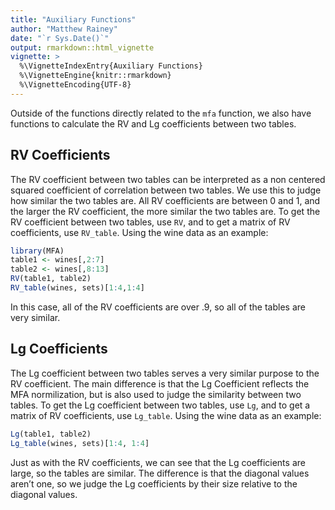 ```yaml
---
title: "Auxiliary Functions"
author: "Matthew Rainey"
date: "`r Sys.Date()`"
output: rmarkdown::html_vignette
vignette: >
  %\VignetteIndexEntry{Auxiliary Functions}
  %\VignetteEngine{knitr::rmarkdown}
  %\VignetteEncoding{UTF-8}
---
```


Outside of the functions directly related to the `mfa` function, we also have functions to calculate the RV and Lg coefficients between two tables.

## RV Coefficients

The RV coefficient between two tables can be interpreted as a non centered squared coefficient of correlation between two tables.  We use this to judge how similar the two tables are.  All RV coefficients are between 0 and 1, and the larger the RV coefficient, the more similar the two tables are.  To get the RV coefficient between two tables, use `RV`, and to get a matrix of RV coefficients, use `RV_table`.  Using the wine data as an example:
```r
library(MFA)
table1 <- wines[,2:7]
table2 <- wines[,8:13]
RV(table1, table2)
RV_table(wines, sets)[1:4,1:4]
```
In this case, all of the RV coefficients are over .9, so all of the tables are very similar.


## Lg Coefficients

The Lg coefficient between two tables serves a very similar purpose to the RV coefficient.  The main difference is that the Lg Coefficient reflects the MFA normilization, but is also used to judge the similarity between two tables.  To get the Lg coefficient between two tables, use `Lg`, and to get a matrix of RV coefficients, use `Lg_table`.  Using the wine data as an example:
```r
Lg(table1, table2)
Lg_table(wines, sets)[1:4, 1:4]
```
Just as with the RV coefficients, we can see that the Lg coefficients are large, so the tables are similar.  The difference is that the diagonal values aren't one, so we judge the Lg coefficients by their size relative to the diagonal values.
